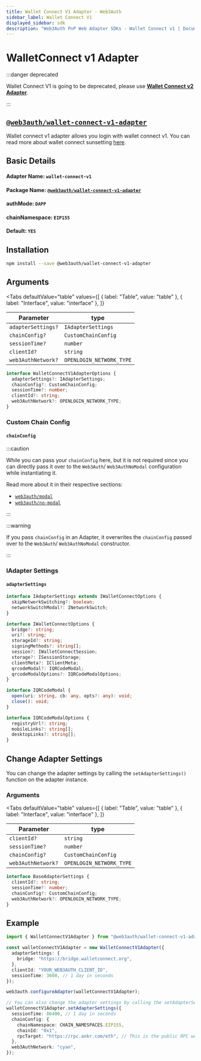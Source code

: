 ```yaml
---
title: Wallet Connect V1 Adapter - Web3Auth
sidebar_label: Wallet Connect V1
displayed_sidebar: sdk
description: "Web3Auth PnP Web Adapter SDKs - Wallet Connect v1 | Documentation - Web3Auth"
---
```


# WalletConnect v1 Adapter


:::danger deprecated

Wallet Connect V1 is going to be deprecated, please use [**Wallet Connect v2 Adapter**](./wallet-connect-v2).

:::

## [`@web3auth/wallet-connect-v1-adapter`](https://npmjs.com/package/@web3auth/wallet-connect-v1-adapter)

Wallet connect v1 adapter allows you login with wallet connect v1. You can read more about wallet connect sunsetting
[here](https://docs.walletconnect.com/2.0/advanced/migration-from-v1.x/overview).

## Basic Details

#### Adapter Name: `wallet-connect-v1`

#### Package Name: [`@web3auth/wallet-connect-v1-adapter`](https://npmjs.com/package/@web3auth/wallet-connect-v1-adapter)

#### authMode: `DAPP`

#### chainNamespace: `EIP155`

#### Default: `YES`

## Installation

```bash npm2yarn
npm install --save @web3auth/wallet-connect-v1-adapter
```

## Arguments

<Tabs
  defaultValue="table"
  values={[
    { label: "Table", value: "table" },
    { label: "Interface", value: "interface" },
  ]}
>

<TabItem value="table">

| Parameter          | type                     |
| ------------------ | ------------------------ |
| `adapterSettings?` | `IAdapterSettings`       |
| `chainConfig?`     | `CustomChainConfig`      |
| `sessionTime?`     | `number`                 |
| `clientId?`        | `string`                 |
| `web3AuthNetwork?` | `OPENLOGIN_NETWORK_TYPE` |

</TabItem>

<TabItem value="interface">

```ts
interface WalletConnectV1AdapterOptions {
  adapterSettings?: IAdapterSettings;
  chainConfig?: CustomChainConfig;
  sessionTime?: number;
  clientId?: string;
  web3AuthNetwork?: OPENLOGIN_NETWORK_TYPE;
}
```

</TabItem>

</Tabs>

### Custom Chain Config

#### `chainConfig`

:::caution

While you can pass your `chainConfig` here, but it is not required since you can directly pass it over to the `Web3Auth`/ `Web3AuthNoModal`
configuration while instantiating it.

Read more about it in their respective sections:

- [`web3auth/modal`](/sdk/pnp/web/modal/initialize#adding-a-custom-chain-configuration)
- [`web3auth/no-modal`](/sdk/pnp/web/no-modal/initialize#adding-a-custom-chain-configuration)

:::

:::warning

If you pass `chainConfig` in an Adapter, it overwrites the `chainConfig` passed over to the `Web3Auth`/ `Web3AuthNoModal` constructor.

:::

### IAdapter Settings

#### `adapterSettings`

```ts
interface IAdapterSettings extends IWalletConnectOptions {
  skipNetworkSwitching?: boolean;
  networkSwitchModal?: INetworkSwitch;
}

interface IWalletConnectOptions {
  bridge?: string;
  uri?: string;
  storageId?: string;
  signingMethods?: string[];
  session?: IWalletConnectSession;
  storage?: ISessionStorage;
  clientMeta?: IClientMeta;
  qrcodeModal?: IQRCodeModal;
  qrcodeModalOptions?: IQRCodeModalOptions;
}

interface IQRCodeModal {
  open(uri: string, cb: any, opts?: any): void;
  close(): void;
}

interface IQRCodeModalOptions {
  registryUrl?: string;
  mobileLinks?: string[];
  desktopLinks?: string[];
}
```

## Change Adapter Settings

You can change the adapter settings by calling the `setAdapterSettings()` function on the adapter instance.

### Arguments

<Tabs
  defaultValue="table"
  values={[
    { label: "Table", value: "table" },
    { label: "Interface", value: "interface" },
  ]}
>

<TabItem value="table">

| Parameter          | type                     |
| ------------------ | ------------------------ |
| `clientId?`        | `string`                 |
| `sessionTime?`     | `number`                 |
| `chainConfig?`     | `CustomChainConfig`      |
| `web3AuthNetwork?` | `OPENLOGIN_NETWORK_TYPE` |

</TabItem>

<TabItem value="interface">

```ts
interface BaseAdapterSettings {
  clientId?: string;
  sessionTime?: number;
  chainConfig?: CustomChainConfig;
  web3AuthNetwork?: OPENLOGIN_NETWORK_TYPE;
}
```

</TabItem>

</Tabs>

## Example

```ts
import { WalletConnectV1Adapter } from "@web3auth/wallet-connect-v1-adapter";

const walletConnectV1Adapter = new WalletConnectV1Adapter({
  adapterSettings: {
    bridge: "https://bridge.walletconnect.org",
  },
  clientId: "YOUR_WEB3AUTH_CLIENT_ID",
  sessionTime: 3600, // 1 day in seconds
});

web3auth.configureAdapter(walletConnectV1Adapter);

// You can also change the adapter settings by calling the setAdapterSettings() function on the adapter instance.
walletConnectV1Adapter.setAdapterSettings({
  sessionTime: 86400, // 1 day in seconds
  chainConfig: {
    chainNamespace: CHAIN_NAMESPACES.EIP155,
    chainId: "0x1",
    rpcTarget: "https://rpc.ankr.com/eth", // This is the public RPC we have added, please pass on your own endpoint while creating an app
  },
  web3AuthNetwork: "cyan",
});
```
